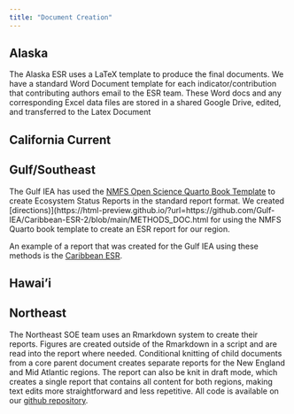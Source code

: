 ```yaml
---
title: "Document Creation"
---
```


## Alaska
The Alaska ESR uses a LaTeX template to produce the final documents. We have a standard Word Document template for each indicator/contribution that contributing authors email to the ESR team. These Word docs and any corresponding Excel data files are stored in a shared Google Drive, edited, and transferred to the Latex Document

## California Current

## Gulf/Southeast
The Gulf IEA has used the [NMFS Open Science Quarto Book Template](https://github.com/nmfs-opensci/NOAA-quarto-book) to create Ecosystem Status Reports in the standard report format. We created [directions)](https://html-preview.github.io/?url=https://github.com/Gulf-IEA/Caribbean-ESR-2/blob/main/METHODS_DOC.html for using the NMFS Quarto book template to create an ESR report for our region. 

An example of a report that was created for the Gulf IEA using these methods is the [Caribbean ESR](https://github.com/Gulf-IEA/Caribbean-ESR-2).

## Hawai'i

## Northeast
The Northeast SOE team uses an Rmarkdown system to create their reports. Figures are created outside of the Rmarkdown in a script and are read into the report where needed. Conditional knitting of child documents from a core parent document creates separate reports for the New England and Mid Atlantic regions. The report can also be knit in draft mode, which creates a single report that contains all content for both regions, making text edits more straightforward and less repetitive. All code is available on our [github repository](https://github.com/NEFSC/READ-EDAB-SOE_reports/tree/main).
